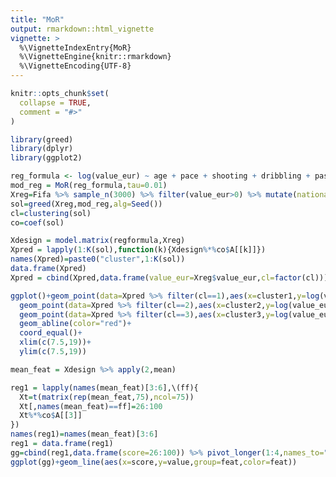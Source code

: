 ```yaml
---
title: "MoR"
output: rmarkdown::html_vignette
vignette: >
  %\VignetteIndexEntry{MoR}
  %\VignetteEngine{knitr::rmarkdown}
  %\VignetteEncoding{UTF-8}
---
```


```r
knitr::opts_chunk$set(
  collapse = TRUE,
  comment = "#>"
)
```


```r
library(greed)
library(dplyr)
library(ggplot2)
```

```r
reg_formula <- log(value_eur) ~ age + pace + shooting + dribbling + passing + defending  + physic
mod_reg = MoR(reg_formula,tau=0.01)
Xreg=Fifa %>% sample_n(3000) %>% filter(value_eur>0) %>% mutate(nationality=factor(nationality))
sol=greed(Xreg,mod_reg,alg=Seed())
cl=clustering(sol)
co=coef(sol)

Xdesign = model.matrix(regformula,Xreg)
Xpred = lapply(1:K(sol),function(k){Xdesign%*%co$A[[k]]})
names(Xpred)=paste0("cluster",1:K(sol))
data.frame(Xpred)
Xpred = cbind(Xpred,data.frame(value_eur=Xreg$value_eur,cl=factor(cl)))

ggplot()+geom_point(data=Xpred %>% filter(cl==1),aes(x=cluster1,y=log(value_eur),color=cl))+
  geom_point(data=Xpred %>% filter(cl==2),aes(x=cluster2,y=log(value_eur),color=cl))+
  geom_point(data=Xpred %>% filter(cl==3),aes(x=cluster3,y=log(value_eur),color=cl))+
  geom_abline(color="red")+
  coord_equal()+
  xlim(c(7.5,19))+
  ylim(c(7.5,19))

mean_feat = Xdesign %>% apply(2,mean)

reg1 = lapply(names(mean_feat)[3:6],\(ff){
  Xt=t(matrix(rep(mean_feat,75),ncol=75))
  Xt[,names(mean_feat)==ff]=26:100
  Xt%*%co$A[[3]]
})
names(reg1)=names(mean_feat)[3:6]
reg1 = data.frame(reg1)
gg=cbind(reg1,data.frame(score=26:100)) %>% pivot_longer(1:4,names_to="feat")
ggplot(gg)+geom_line(aes(x=score,y=value,group=feat,color=feat))

```
